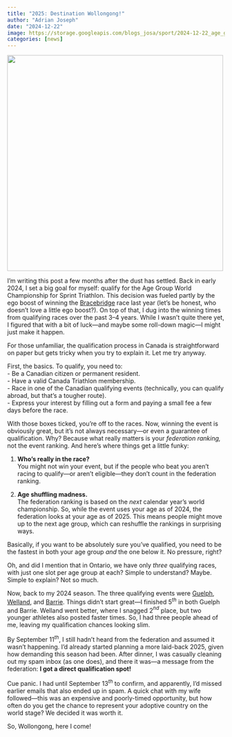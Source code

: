 ```yaml
---
title: "2025: Destination Wollongong!"
author: "Adrian Joseph"
date: "2024-12-22"
image: https://storage.googleapis.com/blogs_josa/sport/2024-12-22_age_group/img/cover.png
categories: [news]
---
```


![](https://storage.googleapis.com/blogs_josa/sport/2024-12-22_age_group/img/cover.png){ width="500"}


I’m writing this post a few months after the dust has settled. Back in early 2024, I set a big goal for myself: qualify for the Age Group World Championship for Sprint Triathlon. This decision was fueled partly by the ego boost of winning the [Bracebridge](../2023-07-09_BRACEBRIDGE_SPRINT_TRIATHLON/index.qmd) race last year (let’s be honest, who doesn’t love a little ego boost?). On top of that, I dug into the winning times from qualifying races over the past 3–4 years. While I wasn’t quite there yet, I figured that with a bit of luck—and maybe some roll-down magic—I might just make it happen.  

For those unfamiliar, the qualification process in Canada is straightforward on paper but gets tricky when you try to explain it. Let me try anyway.  

First, the basics. To qualify, you need to:  
- Be a Canadian citizen or permanent resident.  
- Have a valid Canada Triathlon membership.  
- Race in one of the Canadian qualifying events (technically, you can qualify abroad, but that’s a tougher route).  
- Express your interest by filling out a form and paying a small fee a few days before the race.  

With those boxes ticked, you’re off to the races. Now, winning the event is obviously great, but it’s not always necessary—or even a guarantee of qualification. Why? Because what really matters is your *federation ranking,* not the event ranking. And here’s where things get a little funky:  

1. **Who’s really in the race?**  
   You might not win your event, but if the people who beat you aren’t racing to qualify—or aren’t eligible—they don’t count in the federation ranking.  

2. **Age shuffling madness.**  
   The federation ranking is based on the *next* calendar year’s world championship. So, while the event uses your age as of 2024, the federation looks at your age as of 2025. This means people might move up to the next age group, which can reshuffle the rankings in surprising ways.  

Basically, if you want to be absolutely sure you’ve qualified, you need to be the fastest in both your age group *and* the one below it. No pressure, right?  

Oh, and did I mention that in Ontario, we have only *three* qualifying races, with just one slot per age group at each? Simple to understand? Maybe. Simple to explain? Not so much.  

Now, back to my 2024 season. The three qualifying events were [Guelph](../2024-06-16_GUELPH_LAKE_1_SUBARU_TRIATHLON/index.qmd), [Welland](../2024-06-23_WELLAND_ROSE_CITY_SPRINT_TRIATHLON/index.qmd), and [Barrie](../2024-08-11_BARRIE_SPRINT_TRIATHLON/index.qmd). Things didn’t start great—I finished 5$^{th}$ in both Guelph and Barrie. Welland went better, where I snagged 2$^{nd}$ place, but two younger athletes also posted faster times. So, I had three people ahead of me, leaving my qualification chances looking slim.  

By September 11$^{th}$, I still hadn’t heard from the federation and assumed it wasn’t happening. I’d already started planning a more laid-back 2025, given how demanding this season had been. After dinner, I was casually cleaning out my spam inbox (as one does), and there it was—a message from the federation: **I got a direct qualification spot!**  

Cue panic. I had until September 13$^{th}$ to confirm, and apparently, I’d missed earlier emails that also ended up in spam. A quick chat with my wife followed—this was an expensive and poorly-timed opportunity, but how often do you get the chance to represent your adoptive country on the world stage? We decided it was worth it.  

So, Wollongong, here I come!  
